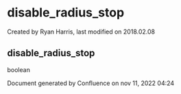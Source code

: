 
# disable_radius_stop 

 Created by  Ryan Harris, last modified on 2018.02.08

## disable_radius_stop

boolean

Document generated by Confluence on nov 11, 2022 04:24
